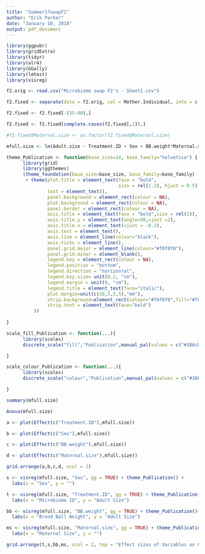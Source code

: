 ```yaml
---
title: "Summer17swapF2"
author: "Erik Parker"
date: "January 10, 2018"
output: pdf_document
---
```


```r

library(ggpubr)
library(gridExtra)
library(tidyr)
library(alr4)
library(GGally)
library(lmtest)
library(visreg)

f2.orig <- read.csv("Microbiome swap F2's - Sheet1.csv")

f2.fixed <- separate(data = f2.orig, col = Mother.Individual, into = c("mother", "individual"), sep = "\\.")

f2.fixed <- f2.fixed[-(35:40),]

f2.fixed <- f2.fixed[complete.cases(f2.fixed[,1]),]

#f2.fixed$Maternal.size <- as.factor(f2.fixed$Maternal.size)

mfull.size <- lm(Adult.size ~ Treatment.ID + Sex + BB.weight*Maternal.size, data = f2.fixed)

```

```r

theme_Publication <- function(base_size=14, base_family="helvetica") {
      library(grid)
      library(ggthemes)
      (theme_foundation(base_size=base_size, base_family=base_family)
       + theme(plot.title = element_text(face = "bold",
                                         size = rel(1.2), hjust = 0.5),
               text = element_text(),
               panel.background = element_rect(colour = NA),
               plot.background = element_rect(colour = NA),
               panel.border = element_rect(colour = NA),
               axis.title = element_text(face = "bold",size = rel(1)),
               axis.title.y = element_text(angle=90,vjust =2),
               axis.title.x = element_text(vjust = -0.2),
               axis.text = element_text(), 
               axis.line = element_line(colour="black"),
               axis.ticks = element_line(),
               panel.grid.major = element_line(colour="#f0f0f0"),
               panel.grid.minor = element_blank(),
               legend.key = element_rect(colour = NA),
               legend.position = "bottom",
               legend.direction = "horizontal",
               legend.key.size= unit(0.2, "cm"),
               legend.margin = unit(0, "cm"),
               legend.title = element_text(face="italic"),
               plot.margin=unit(c(10,5,5,5),"mm"),
               strip.background=element_rect(colour="#f0f0f0",fill="#f0f0f0"),
               strip.text = element_text(face="bold")
          ))
      
}

scale_fill_Publication <- function(...){
      library(scales)
      discrete_scale("fill","Publication",manual_pal(values = c("#386cb0","#fdb462","#7fc97f","#ef3b2c","#662506","#a6cee3","#fb9a99","#984ea3","#ffff33")), ...)

}

scale_colour_Publication <- function(...){
      library(scales)
      discrete_scale("colour","Publication",manual_pal(values = c("#386cb0","#fdb462","#7fc97f","#ef3b2c","#662506","#a6cee3","#fb9a99","#984ea3","#ffff33")), ...)

}

```


```r

summary(mfull.size)

Anova(mfull.size)

a <- plot(Effect(c("Treatment.ID"),mfull.size))

b <- plot(Effect(c("Sex"),mfull.size))

c <- plot(Effect(c("BB.weight"),mfull.size))

d <- plot(Effect(c("Maternal.size"),mfull.size))

grid.arrange(a,b,c,d, ncol = 2)

s <- visreg(mfull.size, "Sex", gg = TRUE) + theme_Publication() + 
  labs(x = "Sex", y = "")

t <- visreg(mfull.size, "Treatment.ID", gg = TRUE) + theme_Publication()+ 
  labs(x = "Microbiome ID", y = "Adult Size") 

bb <- visreg(mfull.size, "BB.weight", gg = TRUE) + theme_Publication()+ 
  labs(x = "Brood Ball Weight", y = "Adult Size")

ms <- visreg(mfull.size, "Maternal.size", gg = TRUE) + theme_Publication() + 
  labs(x = "Maternal Size", y = "")

grid.arrange(t,s,bb,ms, ncol = 2, top = "Effect sizes of Variables on Gazella F2 Adult sizes")

```